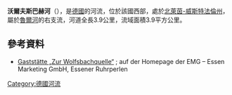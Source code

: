 
{{Multiple issues|
{{No footnotes|time=2020-08-15T03:14:57+00:00}}
{{Onesource|time=2020-08-15T03:14:57+00:00}}
}}
{{Coord|51.377875|N|6.9821801|E|display=title}}

'''沃爾夫斯巴赫河'''（{{lang-de|Wolfsbach}}），是[[德國|德國]]的河流，位於該國西部，處於[[北萊茵-威斯特法倫州|北萊茵-威斯特法倫州]]，屬於[[魯爾河|魯爾河]]的右支流，河道全長3.9公里，流域面積3.9平方公里。

==參考資料==
* [https://www.essener-ruhrperlen.de/bredeney/historische-gebaude-in-bredeney/gaststatte-zur-wolfsbachquelle/ Gaststätte „Zur Wolfsbachquelle“] {{Wayback|url=https://www.essener-ruhrperlen.de/bredeney/historische-gebaude-in-bredeney/gaststatte-zur-wolfsbachquelle/ |date=20160708012910 }}; auf der Homepage der EMG – Essen Marketing GmbH, Essener Ruhrperlen

{{Germany-geo-stub}}
[[Category:德國河流|Category:德國河流]]